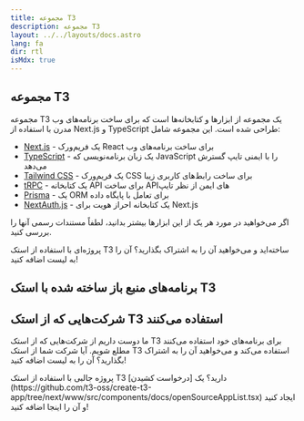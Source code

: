 ```yaml
---
title: مجموعه T3
description: مجموعه T3
layout: ../../layouts/docs.astro
lang: fa
dir: rtl
isMdx: true
---
```


## مجموعه T3

مجموعه T3 یک مجموعه از ابزارها و کتابخانه‌ها است که برای ساخت برنامه‌های وب مدرن با استفاده از Next.js و TypeScript طراحی شده است. این مجموعه شامل:

- [Next.js](https://nextjs.org/) - یک فریم‌ورک React برای ساخت برنامه‌های وب
- [TypeScript](https://typescriptlang.org/) - یک زبان برنامه‌نویسی که JavaScript را با ایمنی تایپ گسترش می‌دهد
- [Tailwind CSS](https://tailwindcss.com/) - یک فریم‌ورک CSS برای ساخت رابط‌های کاربری زیبا
- [tRPC](https://trpc.io/) - یک کتابخانه API برای ساخت API‌های ایمن از نظر تایپ
- [Prisma](https://prisma.io/) - یک ORM برای تعامل با پایگاه داده
- [NextAuth.js](https://next-auth.js.org/) - یک کتابخانه احراز هویت برای Next.js

اگر می‌خواهید در مورد هر یک از این ابزارها بیشتر بدانید، لطفاً مستندات رسمی آنها را بررسی کنید.


پروژه‌ای با استفاده از استک T3 ساخته‌اید و می‌خواهید آن را به اشتراک بگذارید؟ آن را به لیست اضافه کنید!

## برنامه‌های منبع باز ساخته شده با استک T3

<OpenSourceAppList />

## شرکت‌هایی که از استک T3 استفاده می‌کنند

ما دوست داریم از شرکت‌هایی که از استک T3 برای برنامه‌های خود استفاده می‌کنند مطلع شویم. آیا شرکت شما از استک T3 استفاده می‌کند و می‌خواهید آن را به اشتراک بگذارید؟ آن را به لیست اضافه کنید!

<CompanyList />

<Callout type="tip">
  پروژه جالبی با استفاده از استک T3 دارید؟ یک [درخواست
  کشیدن](https://github.com/t3-oss/create-t3-app/tree/next/www/src/components/docs/openSourceAppList.tsx)
  ایجاد کنید و آن را اینجا اضافه کنید!
</Callout>
